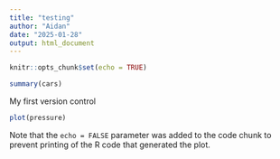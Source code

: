 ```yaml
---
title: "testing"
author: "Aidan"
date: "2025-01-28"
output: html_document
---
```


```r
knitr::opts_chunk$set(echo = TRUE)
```


```r
summary(cars)
```

 My first version control

```r
plot(pressure)
```

Note that the `echo = FALSE` parameter was added to the code chunk to prevent printing of the R code that generated the plot.
